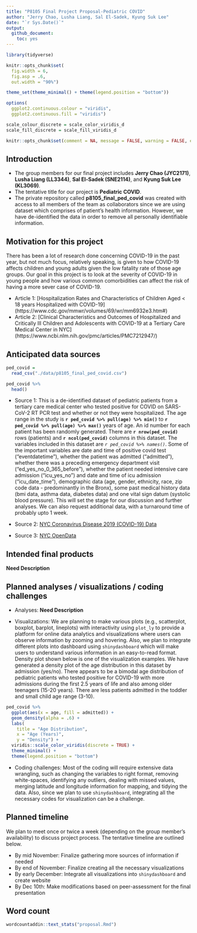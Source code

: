 ```yaml
---
title: "P8105 Final Project Proposal-Pediatric COVID"
author: "Jerry Chao, Lusha Liang, Sal El-Sadek, Kyung Suk Lee"
date: "`r Sys.Date()`"
output: 
  github_document:
    toc: yes
---
```


```r
library(tidyverse)

knitr::opts_chunk$set(
  fig.width = 6,
  fig.asp = .6,
  out.width = "90%")

theme_set(theme_minimal() + theme(legend.position = "bottom"))

options(
  ggplot2.continuous.colour = "viridis",
  ggplot2.continuous.fill = "viridis")

scale_colour_discrete = scale_color_viridis_d
scale_fill_discrete = scale_fill_viridis_d

knitr::opts_chunk$set(comment = NA, message = FALSE, warning = FALSE, echo = TRUE)
```

## Introduction

* The group members for our final project includes **Jerry Chao (JYC2171)**, **Lusha Liang (LL3344)**, **Sal El-Sadek (SNE2114)**, and **Kyung Suk Lee (KL3069)**.
* The tentative title for our project is **Pediatric COVID**.
* The private repository called **p8105_final_ped_covid** was created with access to all members of the team as collaborators since we are using dataset which comprises of patient's health information. However, we have de-identified the data in order to remove all personally identifiable information.

## Motivation for this project

There has been a lot of research done concerning COVID-19 in the past year, but not much focus, relatively speaking, is given to how COVID-19 affects children and young adults given the low fatality rate of those age groups. Our goal in this project is to look at the severity of COVID-19 in young people and how various common comorbidities can affect the risk of having a more sever case of COVID-19.

* Article 1: [Hospitalization Rates and Characteristics of Children Aged < 18 years Hospitalized with COVID-19] (https://www.cdc.gov/mmwr/volumes/69/wr/mm6932e3.htm#)
* Article 2: [Clinical Characteristics and Outcomes of Hospitalized and Critically Ill Children and Adolescents with COVID-19 at a Tertiary Care Medical Center in NYC] (https://www.ncbi.nlm.nih.gov/pmc/articles/PMC7212947/)

## Anticipated data sources

```r
ped_covid =
  read_csv("./data/p8105_final_ped_covid.csv")

ped_covid %>% 
  head()
```

* Source 1: This is a de-identified dataset of pediatric patients from a tertiary care medical center who tested positive for COVID on SARS-CoV-2 RT PCR test and whether or not they were hospitalized. The age range in the study is **`r ped_covid %>% pull(age) %>% min()`** to **`r ped_covid %>% pull(age) %>% max()`** years of age. An id number for each patient has been randomly generated. There are **`r nrow(ped_covid)`** rows (patients) and **`r ncol(ped_covid)`** columns in this dataset.  The variables included in this dataset are _`r ped_covid %>% names()`_. Some of the important variables are date and time of positive covid test ("eventdatetime"), whether the patient was admitted ("admitted"), whether there was a preceding emergency department visit ("ed_yes_no_0_365_before"), whether the patient needed intensive care admission ("icu_yes_no") and date and time of icu admission ("icu_date_time"), demographic data (age, gender, ethnicity, race, zip code data - predominantly in the Bronx), some past medical history data (bmi data, asthma data, diabetes data) and one vital sign datum (systolic blood pressure). This will set the stage for our discussion and further analyses. We can also request additional data, with a turnaround time of probably upto 1 week.

* Source 2: [NYC Coronavirus Disease 2019 (COVID-19) Data](https://github.com/nychealth/coronavirus-data)

* Source 3: [NYC OpenData](https://data.cityofnewyork.us/Health/COVID-19-Outcomes-by-Testing-Cohorts-Cases-Hospita/cwmx-mvra)


## Intended final products
**Need Description**

## Planned analyses / visualizations / coding challenges

* Analyses: **Need Description**

* Visualizations: We are planning to make various plots (e.g., scatterplot, boxplot, barplot, lineplots) with interactivity using `plot_ly` to provide a platform for online data analytics and visualizations where users can observe information by zooming and hovering. Also, we plan to integrate different plots into dashboard using `shinydashboard` which will make users to understand various information in an easy-to-read format. Density plot shown below is one of the visualization examples. We have generated a density plot of the age distribution in this dataset by admission (yes/no). There appears to be a bimodal age distribution of pediatric patients who tested positive for COVID-19 with more admissions during the first 2.5 years of life and also among older teenagers (15-20 years). There are less patients admitted in the toddler and small child age range (3-10).

```r
ped_covid %>% 
  ggplot(aes(x = age, fill = admitted)) +
  geom_density(alpha = .6) +
  labs(
    title = "Age Distribution",
    x = "Age (Years)",
    y = "Density") +
  viridis::scale_color_viridis(discrete = TRUE) +
  theme_minimal() +
  theme(legend.position = "bottom")
```

* Coding challenges: Most of the coding will require extensive data wrangling, such as changing the variables to right format, removing white-spaces, identifying any outliers, dealing with missed values, merging latitude and longitude information for mapping, and tidying the data. Also, since we plan to use `shinydashboard`, integrating all the necessary codes for visualization can be a challenge.

## Planned timeline

We plan to meet once or twice a week (depending on the group member's availability) to discuss project process. The tentative timeline are outlined below.

* By mid November: Finalize gathering more sources of information if needed
* By end of November: Finalize creating all the necessary visualizations
* By early December: Integrate all visualizations into `shinydashboard` and create website
* By Dec 10th: Make modifications based on peer-assessment for the final presentation 

## Word count

```r
wordcountaddin::text_stats("proposal.Rmd")
```

